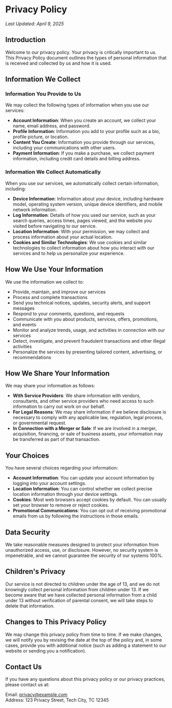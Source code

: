 # Privacy Policy

_Last Updated: April 9, 2025_

## Introduction

Welcome to our privacy policy. Your privacy is critically important to us. This Privacy Policy document outlines the types of personal information that is received and collected by us and how it is used.

## Information We Collect

### Information You Provide to Us

We may collect the following types of information when you use our services:

- **Account Information**: When you create an account, we collect your name, email address, and password.
- **Profile Information**: Information you add to your profile such as a bio, profile picture, or location.
- **Content You Create**: Information you provide through our services, including your communications with other users.
- **Payment Information**: If you make a purchase, we collect payment information, including credit card details and billing address.

### Information We Collect Automatically

When you use our services, we automatically collect certain information, including:

- **Device Information**: Information about your device, including hardware model, operating system version, unique device identifiers, and mobile network information.
- **Log Information**: Details of how you used our service, such as your search queries, access times, pages viewed, and the website you visited before navigating to our service.
- **Location Information**: With your permission, we may collect and process information about your actual location.
- **Cookies and Similar Technologies**: We use cookies and similar technologies to collect information about how you interact with our services and to help us personalize your experience.

## How We Use Your Information

We use the information we collect to:

- Provide, maintain, and improve our services
- Process and complete transactions
- Send you technical notices, updates, security alerts, and support messages
- Respond to your comments, questions, and requests
- Communicate with you about products, services, offers, promotions, and events
- Monitor and analyze trends, usage, and activities in connection with our services
- Detect, investigate, and prevent fraudulent transactions and other illegal activities
- Personalize the services by presenting tailored content, advertising, or recommendations

## How We Share Your Information

We may share your information as follows:

- **With Service Providers**: We share information with vendors, consultants, and other service providers who need access to such information to carry out work on our behalf.
- **For Legal Reasons**: We may share information if we believe disclosure is necessary to comply with any applicable law, regulation, legal process, or governmental request.
- **In Connection with a Merger or Sale**: If we are involved in a merger, acquisition, financing, or sale of business assets, your information may be transferred as part of that transaction.

## Your Choices

You have several choices regarding your information:

- **Account Information**: You can update your account information by logging into your account settings.
- **Location Information**: You can control whether we collect precise location information through your device settings.
- **Cookies**: Most web browsers accept cookies by default. You can usually set your browser to remove or reject cookies.
- **Promotional Communications**: You can opt out of receiving promotional emails from us by following the instructions in those emails.

## Data Security

We take reasonable measures designed to protect your information from unauthorized access, use, or disclosure. However, no security system is impenetrable, and we cannot guarantee the security of our systems 100%.

## Children's Privacy

Our service is not directed to children under the age of 13, and we do not knowingly collect personal information from children under 13. If we become aware that we have collected personal information from a child under 13 without verification of parental consent, we will take steps to delete that information.

## Changes to This Privacy Policy

We may change this privacy policy from time to time. If we make changes, we will notify you by revising the date at the top of the policy and, in some cases, provide you with additional notice (such as adding a statement to our website or sending you a notification).

## Contact Us

If you have any questions about this privacy policy or our privacy practices, please contact us at:

Email: privacy@example.com  
Address: 123 Privacy Street, Tech City, TC 12345

